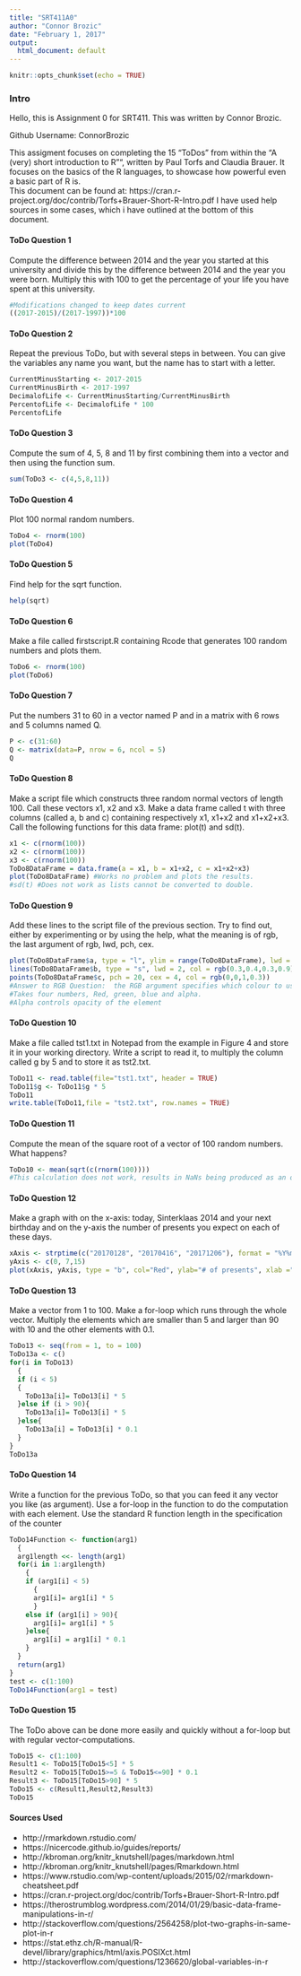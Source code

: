 ---
title: "SRT411A0"
author: "Connor Brozic"
date: "February 1, 2017"
output:
  html_document: default
---

```{r setup, include=FALSE}
knitr::opts_chunk$set(echo = TRUE)
```

### Intro
Hello, this is Assignment 0 for SRT411.  This was written by Connor Brozic.

Github Username: ConnorBrozic

This assigment focuses on completing the 15 "ToDos" from within the "A (very) short introduction to R"", written by Paul Torfs and Claudia Brauer.  It focuses on the basics of the R languages, to showcase how powerful even a basic part of R is.  
This document can be found at:  https://cran.r-project.org/doc/contrib/Torfs+Brauer-Short-R-Intro.pdf
I have used help sources in some cases, which i have outlined at the bottom of this document.  

#### ToDo Question 1
Compute the difference between 2014 and the
year you started at this university and divide
this by the difference between 2014 and the year
you were born. Multiply this with 100 to get
the percentage of your life you have spent at
this university.
```{r}
#Modifications changed to keep dates current
((2017-2015)/(2017-1997))*100
```

#### ToDo Question 2
Repeat the previous ToDo, but with several
steps in between. You can give the variables
any name you want, but the name has to start
with a letter.
```{r}
CurrentMinusStarting <- 2017-2015
CurrentMinusBirth <- 2017-1997
DecimalofLife <- CurrentMinusStarting/CurrentMinusBirth
PercentofLife <- DecimalofLife * 100
PercentofLife
```

#### ToDo Question 3
Compute the sum of 4, 5, 8 and 11 by first combining
them into a vector and then using the
function sum.
```{r}
sum(ToDo3 <- c(4,5,8,11))
```

#### ToDo Question 4
Plot 100 normal random numbers.
```{r}
ToDo4 <- rnorm(100)
plot(ToDo4)
```

#### ToDo Question 5
Find help for the sqrt function.
```{r}
help(sqrt)
```

#### ToDo Question 6
Make a file called firstscript.R containing Rcode
that generates 100 random numbers and
plots them.
```{r}
ToDo6 <- rnorm(100)
plot(ToDo6)
```

#### ToDo Question 7
Put the numbers 31 to 60 in a vector named
P and in a matrix with 6 rows and 5 columns
named Q.
```{r}
P <- c(31:60)
Q <- matrix(data=P, nrow = 6, ncol = 5)
Q
```

#### ToDo Question 8
Make a script file which constructs three random
normal vectors of length 100. Call these
vectors x1, x2 and x3. Make a data frame called
t with three columns (called a, b and c) containing
respectively x1, x1+x2 and x1+x2+x3.
Call the following functions for this data frame:
plot(t) and sd(t).
```{r}
x1 <- c(rnorm(100))
x2 <- c(rnorm(100))
x3 <- c(rnorm(100))
ToDo8DataFrame = data.frame(a = x1, b = x1+x2, c = x1+x2+x3)
plot(ToDo8DataFrame) #Works no problem and plots the results.
#sd(t) #Does not work as lists cannot be converted to double. 

```

#### ToDo Question 9
Add these lines to the script file of the previous
section. Try to find out, either by experimenting
or by using the help, what the meaning is of
rgb, the last argument of rgb, lwd, pch, cex.
```{r}
plot(ToDo8DataFrame$a, type = "l", ylim = range(ToDo8DataFrame), lwd = 3, col=rgb(1,0,0,0.3))
lines(ToDo8DataFrame$b, type = "s", lwd = 2, col = rgb(0.3,0.4,0.3,0.9))
points(ToDo8DataFrame$c, pch = 20, cex = 4, col = rgb(0,0,1,0.3))
#Answer to RGB Question:  the RGB argument specifies which colour to use for the specified plot
#Takes four numbers, Red, green, blue and alpha. 
#Alpha controls opacity of the element
```
#### ToDo Question 10
Make a file called tst1.txt in Notepad from
the example in Figure 4 and store it in your
working directory. Write a script to read it, to
multiply the column called g by 5 and to store
it as tst2.txt.
```{r}
ToDo11 <- read.table(file="tst1.txt", header = TRUE)
ToDo11$g <- ToDo11$g * 5
ToDo11
write.table(ToDo11,file = "tst2.txt", row.names = TRUE)
```

#### ToDo Question 11
Compute the mean of the square root of a vector
of 100 random numbers. What happens?
```{r}
ToDo10 <- mean(sqrt(c(rnorm(100))))
#This calculation does not work, results in NaNs being produced as an output.  
```

#### ToDo Question 12
Make a graph with on the x-axis: today, Sinterklaas
2014 and your next birthday and on
the y-axis the number of presents you expect on
each of these days. 
```{r}
xAxis <- strptime(c("20170128", "20170416", "20171206"), format = "%Y%m%d")
yAxis <- c(0, 7,15)
plot(xAxis, yAxis, type = "b", col="Red", ylab="# of presents", xlab ="Date", main = "Presents Today, Birthday and Sinterklaas")

```

#### ToDo Question 13
Make a vector from 1 to 100. Make a for-loop
which runs through the whole vector. Multiply
the elements which are smaller than 5 and larger
than 90 with 10 and the other elements with 0.1.
```{r}
ToDo13 <- seq(from = 1, to = 100)
ToDo13a <- c()
for(i in ToDo13)
  {
  if (i < 5)
  {
    ToDo13a[i]= ToDo13[i] * 5
  }else if (i > 90){
    ToDo13a[i]= ToDo13[i] * 5
  }else{
    ToDo13a[i] = ToDo13[i] * 0.1
  }
}
ToDo13a
```

#### ToDo Question 14
Write a function for the previous ToDo, so
that you can feed it any vector you like
(as argument). Use a for-loop in the function
to do the computation with each element.
Use the standard R function length
in the specification of the counter
```{r}
ToDo14Function <- function(arg1)
  {
  arg1length <<- length(arg1)
  for(i in 1:arg1length)
    {
    if (arg1[i] < 5)
      {
      arg1[i]= arg1[i] * 5
      }
    else if (arg1[i] > 90){
      arg1[i]= arg1[i] * 5
    }else{
      arg1[i] = arg1[i] * 0.1
    }
  }
  return(arg1)
}
test <- c(1:100)
ToDo14Function(arg1 = test)
```

#### ToDo Question 15
The ToDo above can be done more easily
and quickly without a for-loop but with regular vector-computations.
```{r}
ToDo15 <- c(1:100)
Result1 <- ToDo15[ToDo15<5] * 5
Result2 <- ToDo15[ToDo15>=5 & ToDo15<=90] * 0.1
Result3 <- ToDo15[ToDo15>90] * 5
ToDo15 <- c(Result1,Result2,Result3)
ToDo15

```
#### Sources Used
* http://rmarkdown.rstudio.com/
* https://nicercode.github.io/guides/reports/
* http://kbroman.org/knitr_knutshell/pages/markdown.html
* http://kbroman.org/knitr_knutshell/pages/Rmarkdown.html
* https://www.rstudio.com/wp-content/uploads/2015/02/rmarkdown-cheatsheet.pdf
* https://cran.r-project.org/doc/contrib/Torfs+Brauer-Short-R-Intro.pdf
* https://therostrumblog.wordpress.com/2014/01/29/basic-data-frame-manipulations-in-r/
* http://stackoverflow.com/questions/2564258/plot-two-graphs-in-same-plot-in-r
* https://stat.ethz.ch/R-manual/R-devel/library/graphics/html/axis.POSIXct.html
* http://stackoverflow.com/questions/1236620/global-variables-in-r